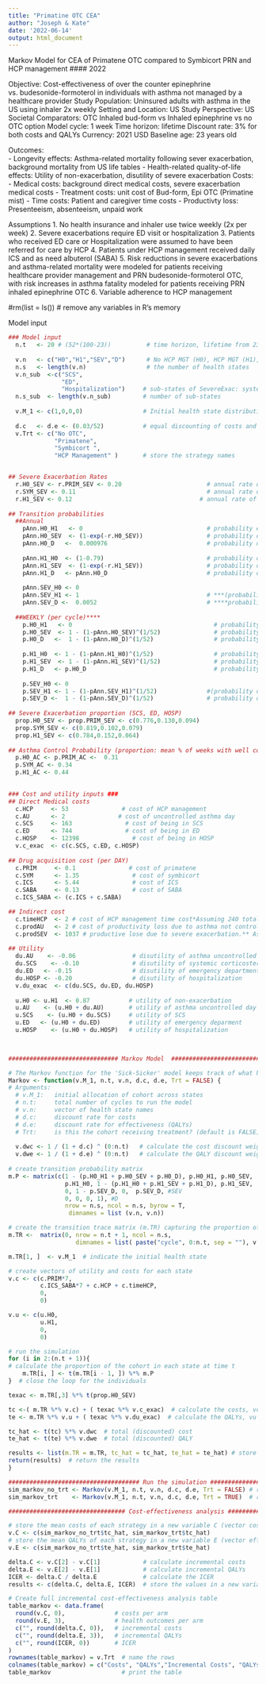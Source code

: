 ```yaml
---
title: "Primatine OTC CEA"
author: "Joseph & Kate"
date: '2022-06-14'
output: html_document
---
```

######################################################################################################
####### Markov Model for CEA of Primatene OTC compared to Symbicort PRN and HCP management #### 2022 #
######################################################################################################

Objective: Cost-effectiveness of over the counter epinephrine vs. budesonide-formoterol in individuals with asthma not managed by a healthcare provider 
Study Population: Uninsured adults with asthma in the US using inhaler 2x weekly 
Setting and Location: US 
Study Perspective: US Societal 
Comparators: OTC Inhaled bud-form vs Inhaled epinephrine vs no OTC option
Model cycle: 1 week 
Time horizon: lifetime
Discount rate: 3% for both costs and QALYs 
Currency: 2021 USD 
Baseline age: 23 years old

Outcomes:  
- Longevity effects: Asthma-related mortality following sever exacerbation, background mortality from US life tables 
- Health-related quality-of-life effects: Utility of non-exacerbation, disutility of severe exacerbation 
Costs: 
- Medical costs: background direct medical costs, severe exacerbation medical costs
- Treatment costs: unit cost of Bud-form, Epi OTC (Primatine mist) 
- Time costs: Patient and caregiver time costs 
- Productivty loss: Presenteeism, absenteeism, unpaid work 

Assumptions 
1. No health insurance and inhaler use twice weekly (2x per week) 
2. Severe exacerbations require ED visit or hospitalization 
3. Patients who received ED care or Hospitalization were assumed to have been referred for care by HCP 
4. Patients under HCP management received daily ICS and as need albuterol (SABA) 
5. Risk reductions in severe exacerbations and asthma-related mortality were modeled for patients receiving healthcare provider management and PRN budesonide-formoterol OTC, with risk increases in asthma fatality modeled for patients receiving PRN inhaled epinephrine OTC 
6. Variable adherence to HCP management 

######################################################################################################
#rm(list = ls())  # remove any variables in R's memory

##################################### Model input #########################################
```r
### Model input
  n.t   <- 20 # (52*(100-23))          # time horizon, lifetime from 23yrs, 1 week cycle
  
  v.n   <- c("H0","H1","SEV","D")      # No HCP MGT (H0), HCP MGT (H1), Severe Exacerbation (SEV), Death (D)
  n.s   <- length(v.n)                 # the number of health states
  v.n_sub  <-c("SCS", 
               "ED", 
               "Hospitalization")     # sub-states of SevereExac: systemic corticosteroid uses (SCS), Emergency department visit (ED), hospitalization
  n.s_sub  <- length(v.n_sub)         # number of sub-states  
  
  v.M_1 <- c(1,0,0,0)                 # Initial health state distribution 
  
  d.c   <- d.e <- (0.03/52)           # equal discounting of costs and QALYs by 3% per year
  v.Trt <- c("No OTC", 
             "Primatene", 
             "Symbicort ", 
             "HCP Management" )       # store the strategy names


## Severe Exacerbation Rates
  r.H0_SEV <- r.PRIM_SEV <- 0.20                    	# annual rate of severe exacerbation with no OTC or primatene OTC prn
  r.SYM_SEV <- 0.11 	                                # annual rate of severe exacerbation with symbicort PRN
  r.H1_SEV <- 0.12 	                                  # annual rate of severe exacerbation with HCP management (low dose ICS + SABA)
  
## Transition probabilities 
  ##Annual
    pAnn.H0_H1   <- 0                                   # probability entering HCP from no HCP management (can't go to H1 without sev)
    pAnn.H0_SEV  <- (1-exp(-r.H0_SEV))                  # probability of severe exacerbation from no HCP management
    pAnn.H0_D   <-  0.000976                            # probability of death from no HCP management (turn into vector)
  
    pAnn.H1_H0  <- (1-0.79)                             # probability of non-adherence to HCP management
    pAnn.H1_SEV  <- (1-exp(-r.H1_SEV))                  # probability of severe exacerbation from HCP management
    pAnn.H1_D   <- pAnn.H0_D                            # probability of death from HCP management (turn into vector)
    
    pAnn.SEV_H0 <- 0
    pAnn.SEV_H1 <- 1                                    # ***(probability of Severe exacerbation to HCP management is basically just 1 - whoever doesnt die)
    pAnn.SEV_D <-  0.0052                               # ****probability of asthma fatality from hospitalization* we need an overall probability/rate of death from severity
  
  ##WEEKLY (per cycle)****
    p.H0_H1   <- 0                                        # probability entering HCP from no HCP management (can't go to H1 without sev)
    p.H0_SEV  <- 1 - (1-pAnn.H0_SEV)^(1/52)               # probability of severe exacerbation from no HCP management
    p.H0_D   <-  1 - (1-pAnn.H0_D)^(1/52)                 # probability of death from no HCP management (turn into vector)
  
    p.H1_H0  <- 1 - (1-pAnn.H1_H0)^(1/52)                 # probability of non-adherence to HCP management
    p.H1_SEV  <- 1 - (1-pAnn.H1_SEV)^(1/52)               # probability of severe exacerbation from HCP management
    p.H1_D   <- p.H0_D                                    # probability of death from HCP management (turn into vector)
    
    p.SEV_H0 <- 0
    p.SEV_H1 <- 1 - (1-pAnn.SEV_H1)^(1/52)              #(probability of Severe exacerbation to HCP management is basically just 1 - whoever doesnt die)
    p.SEV_D <-  1 - (1-pAnn.SEV_D)^(1/52)               # probability of asthma fatality from hospitalization* we need an overall probability/rate of death from severity
  
## Severe Exacerbation proportion (SCS, ED, HOSP)
  prop.H0_SEV <- prop.PRIM_SEV <- c(0.776,0.130,0.094)
  prop.SYM_SEV <- c(0.819,0.102,0.079)
  prop.H1_SEV <- c(0.784,0.152,0.064)
    
## Asthma Control Probability (proportion: mean % of weeks with well controlled asthma)l
  p.H0_AC <- p.PRIM_AC <-  0.31
  p.SYM_AC <- 0.34
  p.H1_AC <- 0.44

    
### Cost and utility inputs ###
## Direct Medical costs
  c.HCP     <- 53               # cost of HCP management
  c.AU      <- 2               # cost of uncontrolled asthma day
  c.SCS     <- 163               # cost of being in SCS 
  c.ED      <- 744               # cost of being in ED
  c.HOSP    <- 12398               # cost of being in HOSP
  v.c_exac  <- c(c.SCS, c.ED, c.HOSP)
  
## Drug acquisition cost (per DAY)
  c.PRIM     <- 0.1               # cost of primatene
  c.SYM      <- 1.35               # cost of symbicort
  c.ICS      <- 5.44               # cost of ICS
  c.SABA     <- 0.13               # cost of SABA
  c.ICS_SABA <- (c.ICS + c.SABA)

## Indirect cost
  c.timeHCP  <- 2 # cost of HCP management time cost*Assuming 240 total minutes of 4 PCP visits per year, 20 min travel time, 40min wait, median wage $1037 in 2022
  c.prodAU   <- 2 # cost of productivity loss due to asthma not controlled days
  c.prodSEV  <- 1037 # productive lose due to severe exacerbation.** Assuming no patient goes to work in severe exacerbation state
  
## Utility
  du.AU    <- -0.06                # disutility of asthma uncontrolled day
  du.SCS    <- -0.10               # disutility of systemic corticosteroid use
  du.ED   <- -0.15                 # disutility of emergency department
  du.HOSP <- -0.20                 # disutility of hospitalization
  v.du_exac  <- c(du.SCS, du.ED, du.HOSP)
  
  u.H0 <- u.H1  <- 0.87           # utility of non-exacerbation
  u.AU    <- (u.H0 + du.AU)       # utility of asthma uncontrolled day
  u.SCS    <- (u.H0 + du.SCS)     # utility of SCS
  u.ED   <- (u.H0 + du.ED)        # utility of emergency deparment 
  u.HOSP    <- (u.H0 + du.HOSP)   # utility of hospitalization

  
```

```r
############################### Markov Model  ###########################

# The Markov function for the 'Sick-Sicker' model keeps track of what happens to the cohort during each cycle. 
Markov <- function(v.M_1, n.t, v.n, d.c, d.e, Trt = FALSE) {
# Arguments:  
  # v.M_1:   initial allocation of cohort across states
  # n.t:     total number of cycles to run the model
  # v.n:     vector of health state names
  # d.c:     discount rate for costs
  # d.e:     discount rate for effectiveness (QALYs)
  # Trt:     is this the cohort receiving treatment? (default is FALSE)
  
  v.dwc <- 1 / (1 + d.c) ^ (0:n.t)   # calculate the cost discount weight based on the discount rate d.c 
  v.dwe <- 1 / (1 + d.e) ^ (0:n.t)   # calculate the QALY discount weight based on the discount rate d.e
  
# create transition probability matrix
m.P <- matrix(c(1 - (p.H0_H1 + p.H0_SEV + p.H0_D), p.H0_H1, p.H0_SEV,  p.H0_D, #H0 (no hcp mgt)
                p.H1_H0, 1 - (p.H1_H0 + p.H1_SEV + p.H1_D), p.H1_SEV,  p.H1_D, #H1 (hcp mgt)
                0, 1 - p.SEV_D, 0,  p.SEV_D, #SEV
                0, 0, 0, 1), #D
                nrow = n.s, ncol = n.s, byrow = T,
                 dimnames = list (v.n, v.n))

# create the transition trace matrix (m.TR) capturing the proportion of the cohort in each state at each time point
m.TR <-  matrix(0, nrow = n.t + 1, ncol = n.s, 
                   dimnames = list( paste("cycle", 0:n.t, sep = ""), v.n))

m.TR[1, ]  <- v.M_1  # indicate the initial health state

# create vectors of utility and costs for each state
v.c <- c(c.PRIM*7, 
         c.ICS_SABA*7 + c.HCP + c.timeHCP, 
         0, 
         0)

v.u <- c(u.H0,
         u.H1,
         0,
         0)

# run the simulation 
for (i in 2:(n.t + 1)){ 
# calculate the proportion of the cohort in each state at time t
	m.TR[i, ] <- t(m.TR[i - 1, ]) %*% m.P
}  # close the loop for the individuals 

texac <- m.TR[,3] %*% t(prop.H0_SEV)

tc <-( m.TR %*% v.c) + ( texac %*% v.c_exac)  # calculate the costs, vc should be 0 for severe exac state
te <- m.TR %*% v.u + ( texac %*% v.du_exac)  # calculate the QALYs, vu should be 0 for severe exac state

tc_hat <- t(tc) %*% v.dwc  # total (discounted) cost 
te_hat <- t(te) %*% v.dwe  # total (discounted) QALY 

results <- list(m.TR = m.TR, tc_hat = tc_hat, te_hat = te_hat) # store the results from the simulation in a list  
return(results)  # return the results
}

##################################### Run the simulation ##################################
sim_markov_no_trt <- Markov(v.M_1, n.t, v.n, d.c, d.e, Trt = FALSE) # run for no treatment
sim_markov_trt    <- Markov(v.M_1, n.t, v.n, d.c, d.e, Trt = TRUE)  # run for treatement

################################# Cost-effectiveness analysis #############################

# store the mean costs of each strategy in a new variable C (vector costs)
v.C <- c(sim_markov_no_trt$tc_hat, sim_markov_trt$tc_hat) 
# store the mean QALYs of each strategy in a new variable E (vector effects)
v.E <- c(sim_markov_no_trt$te_hat, sim_markov_trt$te_hat)

delta.C <- v.C[2] - v.C[1]            # calculate incremental costs
delta.E <- v.E[2] - v.E[1]            # calculate incremental QALYs
ICER <- delta.C / delta.E             # calculate the ICER
results <- c(delta.C, delta.E, ICER)  # store the values in a new variable

# Create full incremental cost-effectiveness analysis table
table_markov <- data.frame(
  round(v.C, 0),              # costs per arm
  round(v.E, 3),              # health outcomes per arm
  c("", round(delta.C, 0)),   # incremental costs
  c("", round(delta.E, 3)),   # incremental QALYs
  c("", round(ICER, 0))       # ICER
)
rownames(table_markov) = v.Trt  # name the rows
colnames(table_markov) = c("Costs", "QALYs","Incremental Costs", "QALYs Gained", "ICER") # name the columns
table_markov                    # print the table 
```

